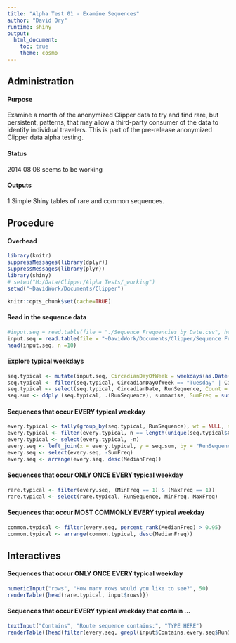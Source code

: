 ```yaml
---
title: "Alpha Test 01 - Examine Sequences"
author: "David Ory"
runtime: shiny
output:
  html_document:
    toc: true
    theme: cosmo
---
```


## Administration

#### Purpose
Examine a month of the anonymized Clipper data to try and find rare, but persistent, patterns, that may allow a third-party consumer of the data to identify individual travelers.  This is part of the pre-release anonymized Clipper data alpha testing.

#### Status
2014 08 08 seems to be working

#### Outputs
1 Simple Shiny tables of rare and common sequences.

## Procedure

#### Overhead
```r
library(knitr)
suppressMessages(library(dplyr))
suppressMessages(library(plyr))
library(shiny)
# setwd("M:/Data/Clipper/Alpha Tests/_working")
setwd("~DavidWork/Documents/Clipper")
```

```r
knitr::opts_chunk$set(cache=TRUE)
```

#### Read in the sequence data
```r
#input.seq = read.table(file = "./Sequence Frequencies by Date.csv", header = TRUE, sep = ",", stringsAsFactors = FALSE)
input.seq = read.table(file = "~DavidWork/Documents/Clipper/Sequence Frequencies by Date.csv", header = TRUE, sep = ",", stringsAsFactors = FALSE)
head(input.seq, n =10)
```

#### Explore typical weekdays
```r
seq.typical <- mutate(input.seq, CircadianDayOfWeek = weekdays(as.Date(input.seq$CircadianDate)))
seq.typical <- filter(seq.typical, CircadianDayOfWeek == "Tuesday" | CircadianDayOfWeek == "Wednesday" |CircadianDayOfWeek == "Thursday")
seq.typical <- select(seq.typical, CircadianDate, RunSequence, Count = n)
seq.sum <- ddply (seq.typical, .(RunSequence), summarise, SumFreq = sum(Count), MedianFreq = median(Count), MinFreq = min(Count), MaxFreq = max(Count))

```

#### Sequences that occur EVERY typical weekday
```r
every.typical <- tally(group_by(seq.typical, RunSequence), wt = NULL, sort = TRUE)
every.typical <- filter(every.typical, n == length(unique(seq.typical$CircadianDate)))
every.typical <- select(every.typical, -n)
every.seq <- left_join(x = every.typical, y = seq.sum, by = "RunSequence")
every.seq <- select(every.seq, -SumFreq)
every.seq <- arrange(every.seq, desc(MedianFreq))
```

#### Sequences that occur ONLY ONCE EVERY typical weekday
```r
rare.typical <- filter(every.seq, (MinFreq == 1) & (MaxFreq == 1))
rare.typical <- select(rare.typical, RunSequence, MinFreq, MaxFreq)
```

#### Sequences that occur MOST COMMONLY EVERY typical weekday
```r
common.typical <- filter(every.seq, percent_rank(MedianFreq) > 0.95)
common.typical <- arrange(common.typical, desc(MedianFreq))
```

## Interactives

#### Sequences that occur ONLY ONCE EVERY typical weekday
```r
numericInput("rows", "How many rows would you like to see?", 50)
renderTable({head(rare.typical, input$rows)})
```

#### Sequences that occur EVERY typical weekday that contain ...
```r
textInput("Contains", "Route sequence contains:", "TYPE HERE")
renderTable({head(filter(every.seq, grepl(input$Contains,every.seq$RunSequence)), 50)})
```

